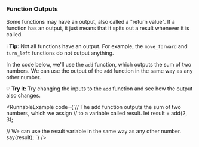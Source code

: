 
### Function Outputs

<YoutubeVideo embedId="OfjwA6xDKsQ" />

Some functions may have an output, also called a "return value". If a
function has an output, it just means that it spits out a result whenever
it is called.

ℹ️ **Tip:** Not all functions have an output. For example, the `move_forward` and
`turn_left` functions do not output anything.

In the code below, we'll use the `add` function, which outputs the sum of two numbers.
We can use the output of the `add` function in the same way as any other number.

💡 **Try it:** Try changing the inputs to the `add` function and see how the output also
changes.

<RunnableExample
  code={`// The add function outputs the sum of two numbers, which we assign
// to a variable called result.
let result = add(2, 3);

// We can use the result variable in the same way as any other number.
say(result);
`}
/>
